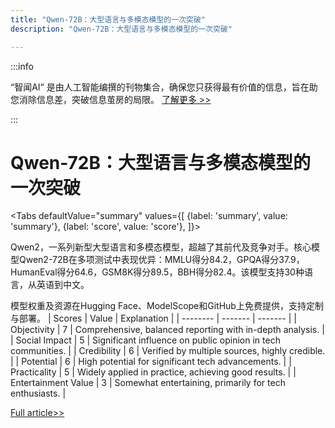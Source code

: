 ```yaml
---
title: "Qwen-72B：大型语言与多模态模型的一次突破"
description: "Qwen-72B：大型语言与多模态模型的一次突破"

---
```



:::info

“智闻AI“ 是由人工智能编撰的刊物集合，确保您只获得最有价值的信息，旨在助您消除信息差，突破信息茧房的局限。  [了解更多 >>](/)

:::

# Qwen-72B：大型语言与多模态模型的一次突破


<Tabs
	defaultValue="summary"
	values={[
	{label: 'summary', value: 'summary'},
	{label: 'score', value: 'score'},
]}>
<TabItem value="summary">


Qwen2，一系列新型大型语言和多模态模型，超越了其前代及竞争对手。核心模型Qwen2-72B在多项测试中表现优异：MMLU得分84.2，GPQA得分37.9，HumanEval得分64.6，GSM8K得分89.5，BBH得分82.4。该模型支持30种语言，从英语到中文。

模型权重及资源在Hugging Face、ModelScope和GitHub上免费提供，支持定制与部署。
</TabItem>
<TabItem value="score">
	| Scores     | Value   | Explanation |
	| -------- | ------- | ------- |
	| Objectivity  | 7    | Comprehensive, balanced reporting with in-depth analysis.    |
	| Social Impact | 5     | Significant influence on public opinion in tech communities.    |
	| Credibility    | 6    | Verified by multiple sources, highly credible.    |
	| Potential    | 6    | High potential for significant tech advancements.    |
	| Practicality    | 5    | Widely applied in practice, achieving good results.    |
	| Entertainment Value    | 3    | Somewhat entertaining, primarily for tech enthusiasts.    |
</TabItem>
</Tabs>

[Full article>>](https://arxiv.org/abs/2407.10671)

